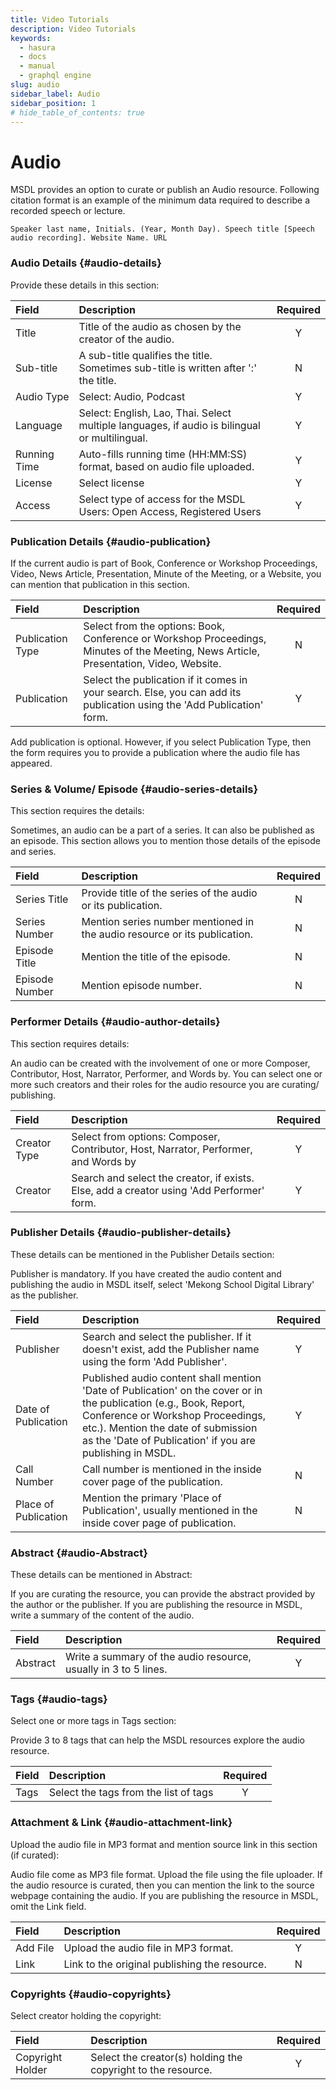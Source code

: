 ```yaml
---
title: Video Tutorials
description: Video Tutorials
keywords:
  - hasura
  - docs
  - manual
  - graphql engine
slug: audio
sidebar_label: Audio
sidebar_position: 1
# hide_table_of_contents: true
---
```


# Audio


MSDL provides an option to curate or publish an Audio resource. Following citation format is an example of the minimum
data required to describe a recorded speech or lecture.

```
Speaker last name, Initials. (Year, Month Day). Speech title [Speech audio recording]. Website Name. URL
```

### Audio Details {#audio-details}

Provide these details in this section:

<Thumbnail src="/img/audio/audio-details.png" alt="audio details form in MSDL" />

| Field        | Description                                                                                   | Required |
| :----------- | :-------------------------------------------------------------------------------------------- | :------: |
| Title        | Title of the audio as chosen by the creator of the audio.                                     |    Y     |
| Sub-title    | A sub-title qualifies the title. Sometimes sub-title is written after ':' the title.          |    N     |
| Audio Type   | Select: Audio, Podcast                                                                        |    Y     |
| Language     | Select: English, Lao, Thai. Select multiple languages, if audio is bilingual or multilingual. |    Y     |
| Running Time | Auto-fills running time (HH:MM:SS) format, based on audio file uploaded.                      |    Y     |
| License      | Select license                                                                                |    Y     |
| Access       | Select type of access for the MSDL Users: Open Access, Registered Users                       |    Y     |

### Publication Details {#audio-publication}

If the current audio is part of Book, Conference or Workshop Proceedings, Video, News Article, Presentation, Minute of
the Meeting, or a Website, you can mention that publication in this section.

| Field            | Description                                                                                                                            | Required |
| :--------------- | :------------------------------------------------------------------------------------------------------------------------------------- | :------: |
| Publication Type | Select from the options: Book, Conference or Workshop Proceedings, Minutes of the Meeting, News Article, Presentation, Video, Website. |    N     |
| Publication      | Select the publication if it comes in your search. Else, you can add its publication using the 'Add Publication' form.                 |    Y     |

Add publication is optional. However, if you select Publication Type, then the form requires you to provide a
publication where the audio file has appeared.

<Thumbnail src="/img/audio/audio-publication.png" alt="audio publication form in MSDL" />

### Series & Volume/ Episode {#audio-series-details}

This section requires the details:

<Thumbnail src="/img/audio/audio-series-details.png" alt="audio series and episode details form in MSDL" />

Sometimes, an audio can be a part of a series. It can also be published as an episode. This section allows you to
mention those details of the episode and series.

| Field          | Description                                                               | Required |
| :------------- | :------------------------------------------------------------------------ | :------: |
| Series Title   | Provide title of the series of the audio or its publication.              |    N     |
| Series Number  | Mention series number mentioned in the audio resource or its publication. |    N     |
| Episode Title  | Mention the title of the episode.                                         |    N     |
| Episode Number | Mention episode number.                                                   |    N     |

### Performer Details {#audio-author-details}

This section requires details:

<Thumbnail src="/img/audio/audio-author-details.png" alt="audio author details form in MSDL" />

An audio can be created with the involvement of one or more Composer, Contributor, Host, Narrator, Performer, and Words
by. You can select one or more such creators and their roles for the audio resource you are curating/ publishing.

| Field        | Description                                                                               | Required |
| :----------- | :---------------------------------------------------------------------------------------- | :------: |
| Creator Type | Select from options: Composer, Contributor, Host, Narrator, Performer, and Words by       |    Y     |
| Creator      | Search and select the creator, if exists. Else, add a creator using 'Add Performer' form. |    Y     |

### Publisher Details {#audio-publisher-details}

These details can be mentioned in the Publisher Details section:

<Thumbnail src="/img/audio/audio-publisher-details.png" alt="audio publisher details form in MSDL" />

Publisher is mandatory. If you have created the audio content and publishing the audio in MSDL itself, select 'Mekong
School Digital Library' as the publisher.

| Field                | Description                                                                                                                                                                                                                                               | Required |
| :------------------- | :-------------------------------------------------------------------------------------------------------------------------------------------------------------------------------------------------------------------------------------------------------- | :------: |
| Publisher            | Search and select the publisher. If it doesn't exist, add the Publisher name using the form 'Add Publisher'.                                                                                                                                              |    Y     |
| Date of Publication  | Published audio content shall mention 'Date of Publication' on the cover or in the publication (e.g., Book, Report, Conference or Workshop Proceedings, etc.). Mention the date of submission as the 'Date of Publication' if you are publishing in MSDL. |    Y     |
| Call Number          | Call number is mentioned in the inside cover page of the publication.                                                                                                                                                                                     |    N     |
| Place of Publication | Mention the primary 'Place of Publication', usually mentioned in the inside cover page of publication.                                                                                                                                                    |    N     |

### Abstract {#audio-Abstract}

These details can be mentioned in Abstract:

<Thumbnail src="/img/audio/audio-abstract.png" alt="audio abstract in MSDL" />

If you are curating the resource, you can provide the abstract provided by the author or the publisher. If you are
publishing the resource in MSDL, write a summary of the content of the audio.

| Field    | Description                                                     | Required |
| :------- | :-------------------------------------------------------------- | :------: |
| Abstract | Write a summary of the audio resource, usually in 3 to 5 lines. |    Y     |

### Tags {#audio-tags}

Select one or more tags in Tags section:

<Thumbnail src="/img/audio/audio-tags.png" alt="audio tags in MSDL" />

Provide 3 to 8 tags that can help the MSDL resources explore the audio resource.

| Field | Description                           | Required |
| :---- | :------------------------------------ | :------: |
| Tags  | Select the tags from the list of tags |    Y     |

### Attachment & Link {#audio-attachment-link}

Upload the audio file in MP3 format and mention source link in this section (if curated):

<Thumbnail src="/img/audio/audio-attachment-link.png" alt="audio attachment and link in MSDL" />

Audio file come as MP3 file format. Upload the file using the file uploader. If the audio resource is curated, then you
can mention the link to the source webpage containing the audio. If you are publishing the resource in MSDL, omit the
Link field.

| Field    | Description                                   | Required |
| :------- | :-------------------------------------------- | :------: |
| Add File | Upload the audio file in MP3 format.          |    Y     |
| Link     | Link to the original publishing the resource. |    N     |

### Copyrights {#audio-copyrights}

Select creator holding the copyright:

<Thumbnail src="/img/audio/audio-copyrights.png" alt="audio copyright in MSDL" />

| Field            | Description                                                  | Required |
| :--------------- | :----------------------------------------------------------- | :------: |
| Copyright Holder | Select the creator(s) holding the copyright to the resource. |    Y     |
